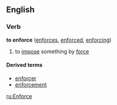 ==English==
===Verb===
'''to enforce''' ([[enforces]], [[enforced]], [[enforcing]])

# to [[impose]] something by [[force]]

====Derived terms====
*[[enforcer]]
*[[enforcement]]

[[ru:Enforce]]